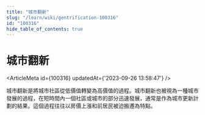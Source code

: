 ```yaml
---
title: "城市翻新"
slug: "/learn/wiki/gentrification-100316"
id: "100316"
hide_table_of_contents: true
---
```



# 城市翻新

<ArticleMeta id={100316} updatedAt={'2023-09-26 13:58:47'} />
<div className='border-solid border-b border-t-0 my-4 border-[var(--ifm-color-gray-300)]' />

城市翻新是將城市社區從低價值轉變為高價值的過程。城市翻新也被視為一種城市發展的過程，在短時間內一個社區或城市的部分迅速發展，通常是作為城市更新計劃的結果。這個過程往往以房價上漲和前居民被迫搬遷為特點。
